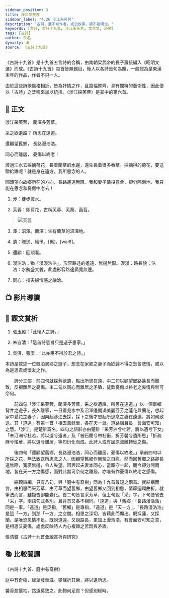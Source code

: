 ```yaml
---
sidebar_position: 3
title: 涉江采芙蓉
sidebar_label: "4.26 涉江采芙蓉"
description: "古詩，蓋不知作者，或云枚乘，疑不能明也。"
keywords: [古詩, 古詩十九首, 涉江采芙蓉, 文言文, 詩歌]
tags: [古詩]
author: 佚名
dynasty: 漢
source: 《古詩十九首》
---
```


<Intro>

《古詩十九首》是十九首五言詩的合稱，由南朝梁武帝的長子蕭統編入《昭明文選》而成。《古詩十九首》每首皆無題目，後人以各詩首句為題，一般認為是東漢末年的作品，作者不只一人。

由於這些詩歌風格相近，皆為抒情之作，且篇幅整齊，具有獨特的藝術性，因此便以「古詩」之泛稱來加以統括。〈涉江採芙蓉〉是其中的第六首。

</Intro>

## 📖 正文

<div className="main poetry">

<p>
  <span><Annotate title="渡過。">涉</Annotate>江采<Annotate title="即荷花，古稱芙蓉、芙蕖、菡萏。">芙蓉</Annotate>，</span>
  <span><Annotate title="澤：沼澤。生有蘭草的沼澤地。">蘭澤</Annotate>多芳草。</span>
</p>

<p>
  <span>采之欲<Annotate title="贈送、給予。粵 [惠]，[wai6]。">遺</Annotate>誰？</span>
  <span>所思在遠道。</span>
</p>

<p>
  <span><Annotate title="回頭看。">還顧</Annotate>望舊鄉，</span>
  <span>長路<Annotate title="猶「浩浩漫漫」，形容路途的遙遠，無邊無際。">漫浩浩</Annotate>。</span>
</p>

<p>
  <span><Annotate title="指夫婦情感之融洽。">同心</Annotate>而離居，</span>
  <span>憂傷以終老！</span>
</p>

</div>

<Translation>

渡過江水去採摘荷花，長着蘭草的水邊，還生長着很多香草。採摘得的荷花，要送贈給誰呢？就是身在遠方，我所思念的人。

回頭望向故鄉所在的方向，長路遙遠無際。我和妻子情投意合，卻分隔兩地，我只能在思念和憂傷中老去！

</Translation>

<Dictionary>

1. 涉：徒步渡水。
   
2. 芙蓉：即荷花，古稱芙蓉、芙蕖、菡萏。
> ![芙蓉](/img/S1/4.26涉江采芙蓉/芙蓉.jpg)

3. 澤：沼澤。蘭澤：生有蘭草的沼澤地。

4. 遺：贈送、給予。<Py>[惠]，[wai6]。</Py>
   
5. 還顧：回頭看。
   
6. 漫浩浩：猶「漫漫浩浩」，形容路途的遙遠，無邊無際。漫漫：路長貌；浩浩：水勢盛大貌，此處形容路途廣寬無邊。

7. 同心：指夫婦情感之融洽。
   
</Dictionary>

## 📺 影片導讀

<Tabs>
  <TabItem value="《古詩十九首》簡介" default>
    <Youtube id="8pRrBfA5GEE" start="8" />
  </TabItem>
  <TabItem value="RTHK 《五夜講場》：古詩十九首">
    <Youtube id="9ySQoHGdWps" />
  </TabItem>
</Tabs>

## 🌈 課文賞析

<Note title="詩旨">

1. 張玉穀：「此懷人之詩。」

2. 朱自清：「這首詩意旨只是遊子思家。」

3. 吳淇、張庚：「此亦臣不得於君之詩。」

本詩是敘述一位飄泊異鄉之遊子，想念在家鄉之妻子而欲歸不得之愁苦悲情，或以為是思君或懷友之作。

</Note>

　　詩分三部：前四句就採芳欲遺，點出所思在遠，中二句以顧望鄉路遙長而難致，反襯離居之憂傷。末二句以同心而離居之矛盾，徒歎憂傷以終老之衷情與無可奈何。

　　前四句「涉江采芙蓉，蘭澤多芳草，采之欲遺誰，所思在遠道。」以一個離鄉背井之遊子，長久離家，一日看見水中及沼澤邊開滿美麗芬芳之蓮花與蘭花，想起家中愛花之妻子，因興起涉江去採，採下之後才想起所思念之妻在遠道，將如何致送。其「道遠」有第一首「相去萬餘里，各在天一涯。道路阻且長，會面安可知」之慧。「涉江」是楚辭篇名。四句之語辭亦由楚辭「采芳洲兮杜若，將以遺兮下女」「奉汀洲兮杜若，將以遺兮遠者」及「被石蘭兮帶杜衡，折芳馨兮遺所思」「折疏麻兮瑤華，將以遺兮離居」等句衍化而成。此詩人或有屈原流離轉徙之傷。

　　後四句「還顧望舊鄉，長路漫浩浩，同心而離居，憂傷以終老。」承前四句以所採之花，無法致送所思念之人，因顧望舊鄉作無奈之自慰，然而回舊鄉之路卻長遠無際，寬廣無邊，令人失望。因興起夫妻本同心，當廝守一起，而今卻分開兩地，各在天一方之傷感，面對此無可奈何之離居，亦唯有作憂傷以終老之感傷。

　　綜觀詩編，只有八句，與「庭中有奇樹」同為十九首最短之兩首。就結構而言，由相思而采芳草，由芳草而望舊鄉，由望舊鄉又回到相思，情節迴環曲折。就筆法而言，雖複沓卻能變化。首二句皆言采芳草，但上句說「采」字，下句便省去「采」字。兩語句式各別，且背景又各不相同。「遠道」與「舊鄉」「長路漫浩浩」同是一事。「遠道」是泛指，「舊鄉」是專指，「遠道」是「天一方」。「長路漫浩浩」是這「一方」到那「一方」之空間。相思之深切，皆藉此而顯出。既採蓮，又採蘭，是唯恐恩情不足。既說道遠，又說路長，更加上漫浩浩，有會面安可知之意，是相思又憂傷，處處反映詩人內心複雜之苦悶與矛盾。

<span className="source">張清鐘《古詩十九首彙說賞析與研究》</span>

## 📚 比較閱讀

<p className="source">《古詩十九首．庭中有奇樹》</p>

<div className="read-around poetry">

庭中有奇樹，綠葉發華滋。攀條折其榮，將以遺所思。

馨香盈懷袖，路遠莫致之。此物何足貢？但感別經時。

</div>

<Challenges>

<ChallengeItem label="評估練習">

<Quiz href="https://docs.google.com/forms/d/1iqfGmbJHqVtkE6TNBdx517njeIxo_-rLcYYKil0wHwQ/copy" />

<Solution>

<QuizAnswers />

</Solution>

</ChallengeItem>

</Challenges>